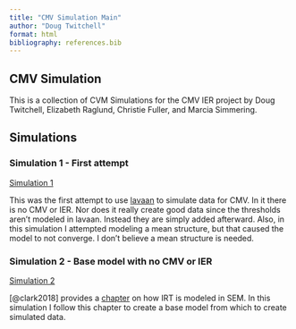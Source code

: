 ```yaml
---
title: "CMV Simulation Main"
author: "Doug Twitchell"
format: html
bibliography: references.bib
---
```


## CMV Simulation

This is a collection of CVM Simulations for the CMV IER project by Doug Twitchell, Elizabeth Raglund, Christie Fuller, and Marcia Simmering.

## Simulations

### Simulation 1 - First attempt

[Simulation 1](CMVSimulation.qmd)

This was the first attempt to use [lavaan](https://lavaan.ugent.be) to simulate data for CMV. In it there is no CMV or IER. Nor does it really create good data since the thresholds aren't modeled in lavaan. Instead they are simply added afterward. Also, in this simulation I attempted modeling a mean structure, but that caused the model to not converge. I don't believe a mean structure is needed.

### Simulation 2 - Base model with no CMV or IER

[Simulation 2](CMVSimulation2.qmd)

[@clark2018] provides a [chapter](https://m-clark.github.io/sem/item-response-theory.html) on how IRT is modeled in SEM. In this simulation I follow this chapter to create a base model from which to create simulated data.
